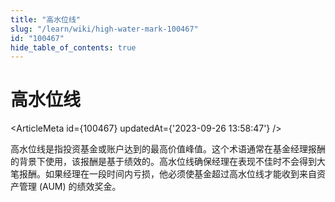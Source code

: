 ```yaml
---
title: "高水位线"
slug: "/learn/wiki/high-water-mark-100467"
id: "100467"
hide_table_of_contents: true
---
```



# 高水位线

<ArticleMeta id={100467} updatedAt={'2023-09-26 13:58:47'} />
<div className='border-solid border-b border-t-0 my-4 border-[var(--ifm-color-gray-300)]' />

高水位线是指投资基金或账户达到的最高价值峰值。这个术语通常在基金经理报酬的背景下使用，该报酬是基于绩效的。高水位线确保经理在表现不佳时不会得到大笔报酬。如果经理在一段时间内亏损，他必须使基金超过高水位线才能收到来自资产管理 (AUM) 的绩效奖金。
